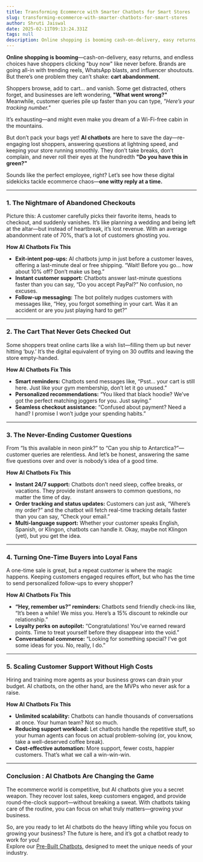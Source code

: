 ```yaml
---
title: Transforming Ecommerce with Smarter Chatbots for Smart Stores
slug: transforming-ecommerce-with-smarter-chatbots-for-smart-stores
author: Shruti Jaiswal
date: 2025-02-11T09:13:24.331Z
tags: null
description: Online shopping is booming cash-on-delivery, easy returns, and endless choices have shoppers clicking "buy now" like never before. Brands are going all-in with trending reels, WhatsApp blasts, and influencer shoutouts. But there’s one problem they can’t shake - cart abandonment
---
```



**Online shopping is booming**—cash-on-delivery, easy returns, and endless choices have shoppers clicking "buy now" like never before. Brands are going all-in with trending reels, WhatsApp blasts, and influencer shoutouts. But there’s one problem they can’t shake: **cart abandonment**.

Shoppers browse, add to cart… and vanish. Some get distracted, others forget, and businesses are left wondering, **"What went wrong?"** Meanwhile, customer queries pile up faster than you can type, *"Here’s your tracking number."*

It’s exhausting—and might even make you dream of a Wi-Fi-free cabin in the mountains.

But don’t pack your bags yet\! **AI chatbots** are here to save the day—re-engaging lost shoppers, answering questions at lightning speed, and keeping your store running smoothly. They don’t take breaks, don’t complain, and never roll their eyes at the hundredth **"Do you have this in green?"**

Sounds like the perfect employee, right? Let’s see how these digital sidekicks tackle ecommerce chaos—**one witty reply at a time.**

---

### **1\. The Nightmare of Abandoned Checkouts**

Picture this: A customer carefully picks their favorite items, heads to checkout, and suddenly vanishes. It’s like planning a wedding and being left at the altar—but instead of heartbreak, it’s lost revenue. With an average abandonment rate of 70%, that’s a lot of customers ghosting you.

**How AI Chatbots Fix This**

* **Exit-intent pop-ups:** AI chatbots jump in just before a customer leaves, offering a last-minute deal or free shipping. “Wait\! Before you go… how about 10% off? Don’t make us beg.”  
* **Instant customer support:** Chatbots answer last-minute questions faster than you can say, “Do you accept PayPal?” No confusion, no excuses.  
* **Follow-up messaging:** The bot politely nudges customers with messages like, “Hey, you forgot something in your cart. Was it an accident or are you just playing hard to get?”

---

###  **2\. The Cart That Never Gets Checked Out**

Some shoppers treat online carts like a wish list—filling them up but never hitting ‘buy.’ It’s the digital equivalent of trying on 30 outfits and leaving the store empty-handed.

**How AI Chatbots Fix This**

* **Smart reminders:** Chatbots send messages like, “Psst… your cart is still here. Just like your gym membership, don’t let it go unused.”  
* **Personalized recommendations:** “You liked that black hoodie? We’ve got the perfect matching joggers for you. Just saying.”  
* **Seamless checkout assistance:** “Confused about payment? Need a hand? I promise I won’t judge your spending habits.”

---

### **3\. The Never-Ending Customer Questions**

From “Is this available in neon pink?” to “Can you ship to Antarctica?”—customer queries are relentless. And let’s be honest, answering the same five questions over and over is nobody’s idea of a good time.

**How AI Chatbots Fix This**

* **Instant 24/7 support:** Chatbots don’t need sleep, coffee breaks, or vacations. They provide instant answers to common questions, no matter the time of day.  
* **Order tracking and status updates:** Customers can just ask, “Where’s my order?” and the chatbot will fetch real-time tracking details faster than you can say, “Check your email.”  
* **Multi-language support:** Whether your customer speaks English, Spanish, or Klingon, chatbots can handle it. Okay, maybe not Klingon (yet), but you get the idea.

---

### **4\. Turning One-Time Buyers into Loyal Fans**

A one-time sale is great, but a repeat customer is where the magic happens. Keeping customers engaged requires effort, but who has the time to send personalized follow-ups to every shopper?

**How AI Chatbots Fix This**

* **“Hey, remember us?” reminders:** Chatbots send friendly check-ins like, “It’s been a while\! We miss you. Here’s a 15% discount to rekindle our relationship.”  
* **Loyalty perks on autopilot:** “Congratulations\! You’ve earned reward points. Time to treat yourself before they disappear into the void.”  
* **Conversational commerce:** “Looking for something special? I’ve got some ideas for you. No, really, I do.”

---

### **5\. Scaling Customer Support Without High Costs**

Hiring and training more agents as your business grows can drain your budget. AI chatbots, on the other hand, are the MVPs who never ask for a raise.

**How AI Chatbots Fix This**

* **Unlimited scalability:** Chatbots can handle thousands of conversations at once. Your human team? Not so much.  
* **Reducing support workload:** Let chatbots handle the repetitive stuff, so your human agents can focus on actual problem-solving (or, you know, take a well-deserved coffee break).  
* **Cost-effective automation:** More support, fewer costs, happier customers. That’s what we call a win-win-win.

---

### **Conclusion : AI Chatbots Are Changing the Game**

The ecommerce world is competitive, but AI chatbots give you a secret weapon. They recover lost sales, keep customers engaged, and provide round-the-clock support—without breaking a sweat. With chatbots taking care of the routine, you can focus on what truly matters—growing your business. 

So, are you ready to let AI chatbots do the heavy lifting while you focus on growing your business? The future is here, and it’s got a chatbot ready to work for you\!   
Explore our [Pre-Built Chatbots](https://msg91.com/demochatbot), designed to meet the unique needs of your industry.

